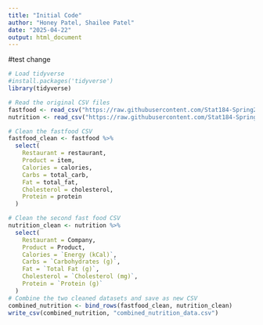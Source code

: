 ---
title: "Initial Code"
author: "Honey Patel, Shailee Patel"
date: "2025-04-22"
output: html_document
---

#test change

```{r}
# Load tidyverse
#install.packages('tidyverse')
library(tidyverse)

# Read the original CSV files
fastfood <- read_csv("https://raw.githubusercontent.com/Stat184-Spring2025/Stat184-Spring2025-Sec3_FP_ShaileePatel_HoneyPatel/refs/heads/main/fastfood.csv?token=GHSAT0AAAAAADCD5WI4RI6P2LKYIIPMFQ3Q2AH4PEA",show_col_types = FALSE)
nutrition <- read_csv("https://raw.githubusercontent.com/Stat184-Spring2025/Stat184-Spring2025-Sec3_FP_ShaileePatel_HoneyPatel/refs/heads/main/Nutrition_Value_Dataset.csv?token=GHSAT0AAAAAADCD5WI56JGIP5BJTHPHDD5K2AH4P2Q",show_col_types = FALSE)

# Clean the fastfood CSV
fastfood_clean <- fastfood %>%
  select(
    Restaurant = restaurant,
    Product = item,
    Calories = calories,
    Carbs = total_carb,
    Fat = total_fat,
    Cholesterol = cholesterol,
    Protein = protein
  )

# Clean the second fast food CSV
nutrition_clean <- nutrition %>%
  select(
    Restaurant = Company,
    Product = Product,
    Calories = `Energy (kCal)`,
    Carbs = `Carbohydrates (g)`,
    Fat = `Total Fat (g)`,
    Cholesterol = `Cholesterol (mg)`,
    Protein = `Protein (g)`
  )
# Combine the two cleaned datasets and save as new CSV
combined_nutrition <- bind_rows(fastfood_clean, nutrition_clean)
write_csv(combined_nutrition, "combined_nutrition_data.csv")
```

